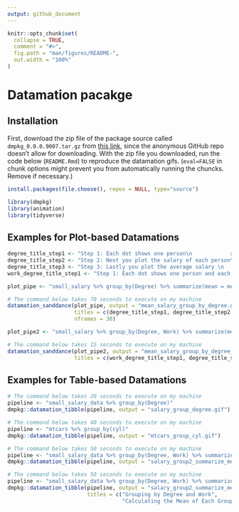 ```yaml
---
output: github_document
---
```


<!-- README.md is generated from README.Rmd. Please edit that file -->

```r
knitr::opts_chunk$set(
  collapse = TRUE,
  comment = "#>",
  fig.path = "man/figures/README-",
  out.width = "100%"
)
```

# Datamation pacakge

## Installation

First, download the zip file of the package source called `dmpkg_0.0.0.9007.tar.gz` 
from [this link](https://zenodo.org/record/4287448), since the anonymous GitHub repo doesn't allow for downloading. 
With the zip file you downloaded, run the code below (`README.Rmd`) to reproduce the datamation gifs. (`eval=FALSE` in chunk options might prevent you from automatically running the chuncks. Remove if necessary.)

```r
install.packages(file.choose(), repos = NULL, type="source")
```


```r
library(dmpkg)
library(animation)
library(tidyverse)
```


## Examples for Plot-based Datamations



```r
degree_title_step1 <- "Step 1: Each dot shows one person\n            and each group shows degree type"
degree_title_step2 <- "Step 2: Next you plot the salary of each person\n            within each group"
degree_title_step3 <- "Step 3: Lastly you plot the average salary \n            of each group and zoom in"
work_degree_title_step1 <- "Step 1: Each dot shows one person and each group\n            shows degree type AND work setting"
```



```r
plot_pipe <- "small_salary %>% group_by(Degree) %>% summarize(mean = mean(Salary))"

# The command below takes 70 seconds to execute on my machine
datamation_sanddance(plot_pipe, output = "mean_salary_group_by_degree.gif",
                     titles = c(degree_title_step1, degree_title_step2, degree_title_step3), 
                     nframes = 30)

plot_pipe2 <- "small_salary %>% group_by(Degree, Work) %>% summarize(mean = mean(Salary))"

# The command below takes 15 seconds to execute on my machine
datamation_sanddance(plot_pipe2, output = "mean_salary_group_by_degree_work.gif",
                     titles = c(work_degree_title_step1, degree_title_step2, degree_title_step3))

```

## Examples for Table-based Datamations

```r
# The command below takes 20 seconds to execute on my machine
pipeline <- "small_salary_data %>% group_by(Degree)"
dmpkg::datamation_tibble(pipeline, output = "salary_group_degree.gif")

# The command below takes 40 seconds to execute on my machine
pipeline <- "mtcars %>% group_by(cyl)"
dmpkg::datamation_tibble(pipeline, output = "mtcars_group_cyl.gif")

# The command below takes 50 seconds to execute on my machine
pipeline <- "small_salary_data %>% group_by(Degree, Work) %>% summarize(Avg_Salary = mean(Salary))"
dmpkg::datamation_tibble(pipeline, output = "salary_group2_summarize_mean.gif")

# The command below takes 50 seconds to execute on my machine
pipeline <- "small_salary_data %>% group_by(Degree, Work) %>% summarize(Avg_Salary = mean(Salary))"
dmpkg::datamation_tibble(pipeline, output = "salary_group2_summarize_mean.gif",
                         titles = c("Grouping by Degree and Work", 
                                    "Calculating the Mean of Each Group"))
```
